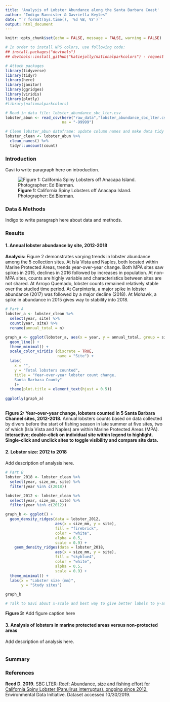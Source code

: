 ```yaml
---
title: 'Analysis of Lobster Abundance along the Santa Barbara Coast'
author: "Indigo Bannister & Gavriella Keyles"
date: "`r format(Sys.time(), '%d %B, %Y')`"
output: html_document
---
```


```r
knitr::opts_chunk$set(echo = FALSE, message = FALSE, warning = FALSE)
```


```r
# In order to install NPS colors, use following code:
## install.packages("devtools")
## devtools::install_github("katiejolly/nationalparkcolors") - request help loading

# Attach packages
library(tidyverse)
library(tidyr)
library(here)
library(janitor)
library(ggridges)
library(viridis)
library(plotly)
#library(nationalparkcolors)

# Read in data file: lobster_abundance_sbc_lter.csv
lobster_abun <- read_csv(here("raw_data","lobster_abundance_sbc_lter.csv"),
                         na = "-99999")

# Clean lobster_abun dataframe: update column names and make data tidy
lobster_clean <- lobster_abun %>% 
  clean_names() %>% 
  tidyr::uncount(count)

```

### Introduction
Gavi to write paragraph here on introduction. 

![**Figure 1:** California Spiny Lobsters off Anacapa Island. Photographer: [Ed Bierman](https://www.flickr.com/people/26216388@N02).](images/California_Spiny_Lobster.jpg)


### Data & Methods
Indigo to write paragraph here about data and methods.

### Results
#### 1. Annual lobster abundance by site, 2012-2018
**Analysis:** Figure 2 demonstrates varying trends in lobster abundance among the 5 collection sites. At Isla Vista and Naples, both located within Marine Protected Areas, trends year-over-year change. Both MPA sites saw spikes in 2015, declines in 2016 followed by increases in population. At non-MPA sites, counts are highly variable and characteristics between sites are not shared. At Arroyo Quemado, lobster counts remained relatively stable over the studied time period. At Carpinteria, a major spike in lobster abundance (2017) was followed by a major decline (2018). At Mohawk, a spike in abundance in 2015 gives way to stability into 2018.

```r
# Part A
lobster_a <- lobster_clean %>% 
  select(year, site) %>% 
  count(year, site) %>% 
  rename(annual_total = n)

graph_a <- ggplot(lobster_a, aes(x = year, y = annual_total, group = site, color = site)) +
  geom_line() +
  theme_minimal() +
  scale_color_viridis (discrete = TRUE, 
                       name = "Site") +
  labs(
    x = "",
    y = "Total lobsters counted",
    title = "Year-over-year lobster count change, 
    Santa Barbara County"
    )+
  theme(plot.title = element_text(hjust = 0.5))
  
ggplotly(graph_a)
  
```

**Figure 2:** **Year-over-year change, lobsters counted in 5 Santa Barbara Channel sites, 2012-2018.** Annual lobsters counts based on data collected by divers before the start of fishing season in late summer at five sites, two of which (Isla Vista and Naples) are within Marine Protected Areas (MPA). **Interactive; double-click on individual site within legend to highlight. Single-click and unclick sites to toggle visibility and compare site data.**

#### 2. Lobster size: 2012 to 2018
Add description of analysis here. 

```r
# Part B
lobster_2018 <- lobster_clean %>% 
  select(year, size_mm, site) %>% 
  filter(year %in% c(2018))

lobster_2012 <- lobster_clean %>% 
  select(year, size_mm, site) %>% 
  filter(year %in% c(2012))

graph_b <- ggplot() +
  geom_density_ridges(data = lobster_2012, 
                      aes(x = size_mm, y = site), 
                      fill = "firebrick", 
                      color = "white", 
                      alpha = 0.5,
                      scale = 0.9) +
    geom_density_ridges(data = lobster_2018, 
                      aes(x = size_mm, y = site), 
                      fill = "skyblue4",
                      color = "white",
                      alpha = 0.5,
                      scale = 0.9) +
  theme_minimal() +
  labs(x = "Lobster size (mm)",
       y = "Study sites")

graph_b

# Talk to Gavi about x-scale and best way to give better labels to y-axis - believe we may need to factor so that MPAs are adjacent

```

**Figure 3:** Add figure caption here

#### 3. Analysis of lobsters in marine protected areas versus non-protected areas
Add description of analysis here. 

```r

```


### Summary

### References
**Reed D. 2019.** [SBC LTER: Reef: Abundance, size and fishing effort for California Spiny Lobster (Panulirus interruptus), ongoing since 2012.](https://doi.org/10.6073/pasta/a593a675d644fdefb736750b291579a0) Environmental Data Initiative. Dataset accessed 10/30/2019.
